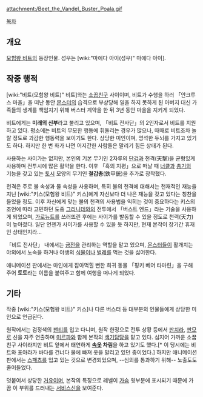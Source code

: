 {{{+1 ポアラ / Poala }}}

attachment:/Beet_the_Vandel_Buster_Poala.gif

[[목차]]

== 개요 ==
[[모험왕 비트]]의 등장인물. 성우는 [wiki:"마에다 아이(성우)" 마에다 아이].

== 작중 행적 ==
[wiki:"비트(모험왕 비트)" 비트]와는 [[소꿉친구]] 사이이며, 비트가 수행을 하러 「안크루스 마을」을 떠난 동안 [[몬스터]]의 습격으로 부상당해 일을 하지 못하게 된 아버지 대신 가족들의 생계를 책임지기 위해 버스터 계약을 한 뒤 3년 동안 마을을 지키게 되었다.

비트에게는 '''미래의 신부'''라고 불리고 있으며, 「비트 전사단」의 2인자로서 비트를 지원하고 있다. 평소에는 비트의 무모한 행동에 휘둘리는 경우가 많으나, 때때로 비트조차 놀랄 정도로 과감한 행동력을 보이기도 한다. 상당한 미인이며, 명석한 두뇌를 가지고 있기도 하다. 하지만 한 번 화가 나면 어지간한 사람들은 말리기 힘든 상태가 된다.

사용하는 사이가는 없지만, 본인의 기본 무기인 2자루의 [[단검]]과 천격(天撃)을 균형있게 사용하며 전투시에 많은 활약을 한다. 이후 「흑의 지평」으로 떠날 때 [[너클]]과 [[총기]]의 기능을 갖고 있는 [[토시]] 모양의 무기인 '''철갑총'''(鉄甲銃)을 추가로 장착했다.

천격은 주로 불 속성과 물 속성을 사용하며, 특히 불의 천격에 대해서는 천재적인 재능을 지닌 [wiki:"키스(모험왕 비트)" 키스]에게 자신보다 더 나은 재능을 갖고 있다는 칭찬을 들었을 정도. 이후 자신에게 맞는 불의 천격의 사용법을 익히는 것이 중요하다는 키스의 조언에 따라 고민하던 도중 [[그리니데]]와의 전투에서 「버스트 엔드」라는 기술을 사용하게 되었으며, [[가로뉴트]]를 쓰러뜨린 후에는 사이가를 발동할 수 있을 정도로 천력(天力)이 높아졌다. 일단 언젠가 사이가를 사용할 수 있을 듯 하지만, 현재 본작이 장기간 휴재인 상태인지라...

「비트 전사단」 내에서는 [[금전]]을 관리하는 역할을 맡고 있으며, [[몬스터]]들이 활개치는 야외에서 노숙을 하거나 야생의 [[식물]]이나 [[벌레]]를 먹는 것을 싫어한다.

애니메이션 판에서는 마인에게 잡아먹힐 뻔한 희귀 동물 「핑키 베어 타마린」을 구해주어 '''토토'''라는 이름을 붙여주고 함께 여행을 떠나게 되었다.

== 기타 ==
작중 [wiki:"키스(모험왕 비트)" 키스]나 다른 버스터 등 대부분의 인물들에게 상당한 미인으로 언급된다.

원작에서는 검정색의 [[팬티]]를 입고 다니며, 원작 한정으로 전투 상황 등에서 [[판치라]], [[판모로]] 신을 자주 연출하며 [[미르파]]와 함께 본작의 [[색기담당]]을 맡고 있다. 심지어 가까운 소꿉친구 사이라지만 비트 앞에서 태연하게 '''[[속옷]] 차림'''을 하고 있기도 했다.[* 이 당시에는 비트와 포아라가 바다를 건너다 물에 빠져 옷을 말리고 있던 중이었다.] 하지만 애니메이션 판에서는 [[스패츠]]를 입고 있는 것으로 변경되었으며, --심의를 통과하기 위해-- 노출도도 줄어들었다.

덧붙여서 상당한 [[거유]]이며, 본작의 특징으로 레벨이 [[가슴]] 윗부분에 표시되기 때문에 가끔 이 부위를 드러내는 [[서비스신]]을 보여준다.
